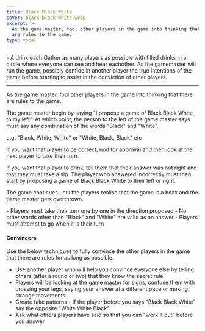 ```yaml
---
title: Black Black White
cover: black-black-white.webp
excerpt: >-
  As the game master, fool other players in the game into thinking that there
  are rules to the game.
type: vocal
---
```


<GameHero
  cover="/images/black-black-white.webp"
  alt="Black Black White"
/>

<GameSection title="Equipment" icon="/images/liquor.webp">
-   A drink each
</GameSection>

<GameSection title="Setup" icon="/images/settings.webp">
Gather as many players as possible with filled drinks in a circle where everyone can see and hear eachother. As the gamemaster will run the game, possibly confide in another player the true intentions of the game before starting to assist in the conviction of other players.

* * *
</GameSection>

<GameSection title="Aim of the Game" icon="/images/target.webp">
<p>As the game master, fool other players in the game into thinking that there are rules to the game.</p>
</GameSection>

<GameSection title="How to Play" icon="/images/question.webp">
The game master begin by saying "I propose a game of Black Black White to my left". At which point, the person to the left of the game master says must say any combination of the words "Black" and "White".

e.g. "Black, White, White" or "White, Black, Black" etc

If you want that player to be correct, nod for approval and then look at the next player to take their turn.

If you want that player to drink, tell them that their answer was not right and that they must take a sip. The player who answered incorrectly must then start by proposing a game of Black Black White to their left or right.

The game continues until the players realise that the game is a hoax and the game master gets overthrown.
</GameSection>

<GameSection title="Rules" icon="/images/rules.webp">
-   Players must take their turn one by one in the direction proposed
-   No other words other than "Black" and "White" are valid as an answer
-   Players must attempt to go when it is their turn
</GameSection>

<GameSection title="Special Edition" icon="/images/special.webp">

<h4>Convincers</h4>

Use the below techniques to fully convince the other players in the game that there are rules for as long as possible.

-   Use another player who will help you convince everyone else by telling others (after a round or two) that they know the secret rule
-   Players will be looking at the game master for signs, confuse them with crossing your legs, saying your answer at a different pace or making strange movements
-   Create fake patterns - If the player before you says "Black Black White" say the opposite "White White Black"
-   Ask what others players have said so that you can "work it out" before you answer
</GameSection>

<ShareButtons title="Black Black White" />

<FeedbackCard>
</FeedbackCard>
